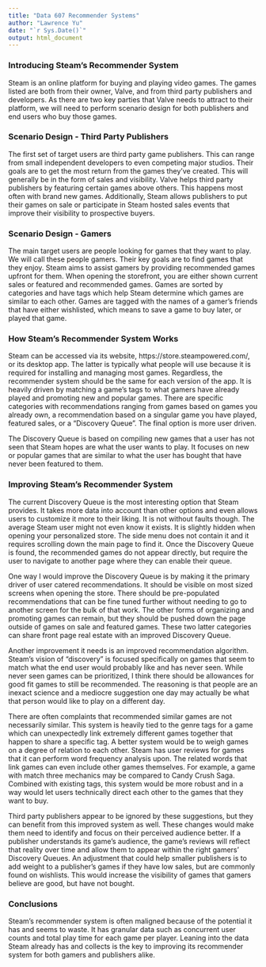 ```yaml
---
title: "Data 607 Recommender Systems"
author: "Lawrence Yu"
date: "`r Sys.Date()`"
output: html_document
---
```


### Introducing Steam's Recommender System

Steam is an online platform for buying and playing video games. The games listed are both from their owner, Valve, and from third party publishers and developers. As there are two key parties that Valve needs to attract to their platform, we will need to perform scenario design for both publishers and end users who buy those games.

### Scenario Design - Third Party Publishers

The first set of target users are third party game publishers. This can range from small independent developers to even competing major studios. Their goals are to get the most return from the games they've created. This will generally be in the form of sales and visibility. Valve helps third party publishers by featuring certain games above others. This happens most often with brand new games. Additionally, Steam allows publishers to put their games on sale or participate in Steam hosted sales events that improve their visibility to prospective buyers.

### Scenario Design - Gamers

The main target users are people looking for games that they want to play. We will call these people gamers. Their key goals are to find games that they enjoy. Steam aims to assist gamers by providing recommended games upfront for them. When opening the storefront, you are either shown current sales or featured and recommended games. Games are sorted by categories and have tags which help Steam determine which games are similar to each other. Games are tagged with the names of a gamer's friends that have either wishlisted, which means to save a game to buy later, or played that game.

### How Steam's Recommender System Works

Steam can be accessed via its website, https://store.steampowered.com/, or its desktop app. The latter is typically what people will use because it is required for installing and managing most games. Regardless, the recommender system should be the same for each version of the app. It is heavily driven by matching a game's tags to what gamers have already played and promoting new and popular games. There are specific categories with recommendations ranging from games based on games you already own, a recommendation based on a singular game you have played, featured sales, or a "Discovery Queue". The final option is more user driven. 

The Discovery Queue is based on compiling new games that a user has not seen that Steam hopes are what the user wants to play. It focuses on new or popular games that are similar to what the user has bought that have never been featured to them.

### Improving Steam's Recommender System

The current Discovery Queue is the most interesting option that Steam provides. It takes more data into account than other options and even allows users to customize it more to their liking. It is not without faults though. The average Steam user might not even know it exists. It is slightly hidden when opening your personalized store. The side menu does not contain it and it requires scrolling down the main page to find it. Once the Discovery Queue is found, the recommended games do not appear directly, but require the user to navigate to another page where they can enable their queue. 

One way I would improve the Discovery Queue is by making it the primary driver of user catered recommendations. It should be visible on most sized screens when opening the store. There should be pre-populated recommendations that can be fine tuned further without needing to go to another screen for the bulk of that work. The other forms of organizing and promoting games can remain, but they should be pushed down the page outside of games on sale and featured games. These two latter categories can share front page real estate with an improved Discovery Queue.

Another improvement it needs is an improved recommendation algorithm. Steam's vision of "discovery" is focused specifically on games that seem to match what the end user would probably like and has never seen. While never seen games can be prioritized, I think there should be allowances for good fit games to still be recommended. The reasoning is that people are an inexact science and a mediocre suggestion one day may actually be what that person would like to play on a different day. 

There are often complaints that recommended similar games are not necessarily similar. This system is heavily tied to the genre tags for a game which can unexpectedly link extremely different games together that happen to share a specific tag. A better system would be to weigh games on a degree of relation to each other. Steam has user reviews for games that it can perform word frequency analysis upon. The related words that link games can even include other games themselves. For example, a game with match three mechanics may be compared to Candy Crush Saga. Combined with existing tags, this system would be more robust and in a way would let users technically direct each other to the games that they want to buy.

Third party publishers appear to be ignored by these suggestions, but they can benefit from this improved system as well. These changes would make them need to identify and focus on their perceived audience better. If a publisher understands its game's audience, the game's reviews will reflect that reality over time and allow them to appear within the right gamers' Discovery Queues. An adjustment that could help smaller publishers is to add weight to a publisher's games if they have low sales, but are commonly found on wishlists. This would increase the visibility of games that gamers believe are good, but have not bought. 

### Conclusions

Steam's recommender system is often maligned because of the potential it has and seems to waste. It has granular data such as concurrent user counts and total play time for each game per player. Leaning into the data Steam already has and collects is the key to improving its recommender system for both gamers and publishers alike.

